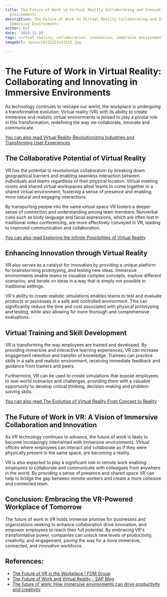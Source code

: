 ```yaml
---
title: The Future of Work in Virtual Reality Collaborating and Innovating in Immersive
  Environments
description: The Future of Work in Virtual Reality Collaborating and Innovating in
  Immersive Environments
author: Usf
date: '2023-12-19'
tags: virtual reality, collaboration, innovation, immersive environments
imageUrl: /pixa/20231223143233.jpg

---
```

# The  Future of Work in  Virtual  Reality: Collaborating  and  Innovating in Immersive Environments

As technology continues to reshape our world, the workplace is undergoing a transformative evolution. Virtual reality  (VR)  with its ability to create immersive and realistic virtual environments is poised to play a  pivotal role in this transformation,  redefining the way we  collaborate, innovate and communicate.

[You can also read Virtual Reality  Revolutionizing Industries and Transforming User Experiences](Virtual%20Reality%20Revolutionizing%20Industries%20and%20Transforming%20User%20Experiences)


## The Collaborative Potential of Virtual Reality

VR has the potential to revolutionize collaboration by breaking down geographical barriers and  enabling seamless interaction between individuals and teams regardless of their physical location. Virtual meeting rooms and shared virtual workspaces  allow teams to come together in a shared virtual environment,  fostering  a sense of presence and enabling more natural and engaging interactions.

By transporting people into the same virtual space VR fosters a deeper sense of connection and  understanding among team members. Nonverbal  cues such  as body language and facial  expressions,  which are often lost in traditional video conferencing, are more effectively conveyed in VR, leading to improved communication  and collaboration.

[You  can also read Exploring the Infinite Possibilities of Virtual Reality](Exploring%20the%20Infinite%20Possibilities%20of%20Virtual%20Reality)


## Enhancing Innovation through Virtual Reality

VR also serves as a  catalyst for innovation by providing a  unique platform  for brainstorming prototyping, and testing  new ideas. Immersive environments  enable teams to visualize complex concepts, explore different scenarios, and iterate on ideas in a way that is simply not possible in traditional settings.

VR's ability to create realistic simulations enables  teams to test and evaluate products or processes in a safe and controlled  environment. This can significantly reduce the time and cost associated with physical prototyping and testing, while also allowing for more thorough and comprehensive evaluations.

## Virtual Training and Skill Development

VR is transforming the way employees  are trained and developed. By providing immersive and interactive learning experiences, VR can increase engagement retention and transfer of knowledge. Trainees can practice skills in a safe and realistic environment, receiving immediate feedback and guidance from trainers and peers.

Furthermore, VR can be used to create simulations that expose employees to real-world scenarios and challenges, providing them with a valuable opportunity to develop critical thinking, decision-making and problem-solving skills.

[You can also read The Evolution of Virtual Reality From Concept to Reality](The%20Evolution%20of%20Virtual%20Reality%20From%20Concept%20to%20Reality)


## The Future of  Work in VR: A  Vision of Immersive Collaboration and Innovation

As VR technology continues to advance, the future of  work is likely to  become increasingly intertwined with immersive environments.  Virtual offices where employees can interact and collaborate as if they were physically present in the same space, are becoming a reality.

VR is also expected to play a significant role in remote work enabling employees to collaborate and  communicate  with colleagues from  anywhere in the  world. By providing a sense of presence  and  shared space VR can  help to bridge the  gap between remote  workers  and create a more  cohesive and connected team.

## Conclusion: Embracing  the VR-Powered Workplace of  Tomorrow

The future of work in VR holds immense promise for businesses  and organizations seeking to enhance collaboration drive innovation, and empower employees to reach their full  potential. By embracing  VR's transformative power,  companies can unlock new levels of  productivity, creativity, and engagement, paving the way for a more immersive, connected, and innovative workforce.

## References:
- [The Future of VR in the Workplace | FDM Group](https://www.fdmgroup.com/blog/future-of-vr-in-the-workplace/)
- [The Future of Work and Virtual Reality - SAP Blog](https://blogs.sap.com/2022/10/21/the-future-of-work-and-virtual-reality/)
- [The future of work: How immersive environments can drive productivity and creativity](https://www.linkedin.com/pulse/future-work-how-immersive-environments-can-drive-mind-escapes)
